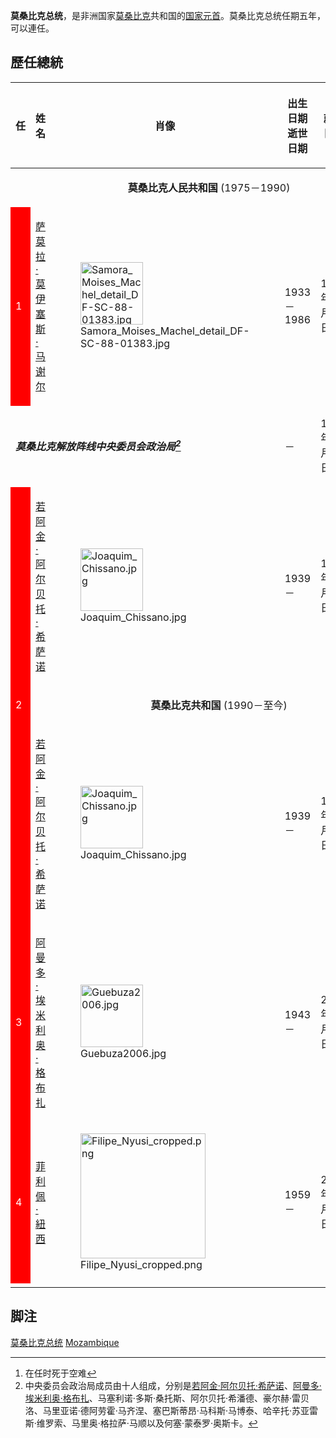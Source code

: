 '''莫桑比克总统'''，是非洲国家[[莫桑比克|莫桑比克]]共和国的[[国家元首|国家元首]]。莫桑比克总统任期五年，可以連任。
{{Infobox Political post
|post            = 总统
|body            = 莫桑比克共和国
|insignia        = Presidential Standard of Mozambique.svg
|insigniasize    = 125px
|insigniacaption = [[莫桑比克国旗|总统旗]]
|nativename      =
|image           = Filipe Nyusi, President, Republic of Mozambique - 2018 (40689535485) (cropped).jpg
|imagesize       = 165px
|incumbent       = [[菲利佩·紐西|菲利佩·紐西]]
|incumbentsince  = 2015年1月15日
|style           =
|residence       = [[马普托|马普托]]{{link-en|Palácio da Ponta Vermelha|Palácio da Ponta Vermelha}}
|appointer       = 
|termlength      = 5年，可连选连任。
|formation       = 1975年6月25日 
|succession      = [[莫桑比克议会|共和国议会议长]]<ref>https://eisa.org.za/pdf/200905azevedo.pdf</ref>
|inaugural       = [[萨莫拉·马谢尔|萨莫拉·莫伊塞斯·马谢尔]]
|deputy          = 
|salary          =
|website         =
}}

==歷任總統==
{| class="wikitable" style="text-align:center"
! 任
! 姓名
! 肖像
! 出生日期 逝世日期
! 就职日期    
! 离职日期
! 政党
|-
|colspan="8" align=center| '''莫桑比克人民共和国''' (1975－1990)
|-
! style="background:Red; color:white;"|1
| [[萨莫拉·马谢尔|萨莫拉·莫伊塞斯·马谢尔]]
| [[File:Samora_Moises_Machel_detail_DF-SC-88-01383.jpg|100px]]
| 1933－1986
| 1975年6月25日 
| 1986年10月19日<ref>在任时死于空难</ref>
| [[莫桑比克解放阵线|莫桑比克解放阵线]] 
|-style="background:#FA8072"
|colspan=3|'''''莫桑比克解放阵线中央委员会政治局<ref>中央委员会政治局成员由十人组成，分别是[[若阿金·希萨诺|若阿金·阿尔贝托·希萨诺]]、[[阿曼多·埃米利奥·格布扎|阿曼多·埃米利奥·格布扎]]、马塞利诺·多斯·桑托斯、阿尔贝托·希潘德、豪尔赫·雷贝洛、马里亚诺·德阿劳霍·马齐涅、塞巴斯蒂昂·马科斯·马博泰、哈辛托·苏亚雷斯·维罗索、马里奥·格拉萨·马顺以及何塞·蒙泰罗·奥斯卡。</ref>'''''||colspan=1| － ||colspan=1|1986年10月19日 ||colspan=1|1986年11月6日||colspan=1| －
|-
! rowspan="3" style="background:Red; color:white;"|2
| [[若阿金·希萨诺|若阿金·阿尔贝托·希萨诺]]
| [[File:Joaquim_Chissano.jpg|100px]]
| 1939－
| 1986年11月6日 
| 1990年12月1日
| 莫桑比克解放阵线 
|-
|colspan="7" align=center| '''莫桑比克共和国''' (1990－至今)
|-
| [[若阿金·希萨诺|若阿金·阿尔贝托·希萨诺]]
| [[File:Joaquim_Chissano.jpg|100px]]
| 1939－ 
| 1990年12月1日
| 2005年2月2日
| 莫桑比克解放阵线 
|-
! style="background:Red; color:white;"|3
| [[阿曼多·埃米利奥·格布扎|阿曼多·埃米利奥·格布扎]]
|[[File:Guebuza2006.jpg|100px]]
| 1943－
| 2005年2月2日
| 2015年1月15日
| 莫桑比克解放阵线
|- 
! style="background:Red; color:white;"|4
| [[菲利佩·紐西|菲利佩·紐西]]
|[[File:Filipe_Nyusi_cropped.png|200px]]
| 1959－
| 2015年1月15日
| 
| 莫桑比克解放阵线
|- 
|}

==脚注==
<references />

{{莫三比克總統}}
{{非洲国家元首}}

[[Category:莫桑比克总统|]]
[[Category:领袖列表|Mozambique]]